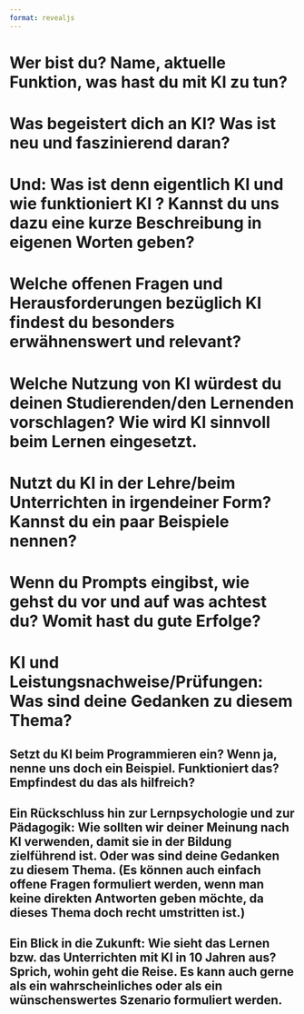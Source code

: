 ```yaml
---
format: revealjs
---
```



# Wer bist du? Name, aktuelle Funktion, was hast du mit KI zu tun?

# Was begeistert dich an KI? Was ist neu und faszinierend daran?

# Und: Was ist denn eigentlich KI und wie funktioniert KI ? Kannst du uns dazu eine kurze Beschreibung in eigenen Worten geben?

# Welche offenen Fragen und Herausforderungen bezüglich KI findest du besonders erwähnenswert und relevant?

# Welche Nutzung von KI würdest du deinen Studierenden/den Lernenden vorschlagen? Wie wird KI sinnvoll beim Lernen eingesetzt.

# Nutzt du KI in der Lehre/beim Unterrichten in irgendeiner Form? Kannst du ein paar Beispiele nennen?

# Wenn du Prompts eingibst, wie gehst du vor und auf was achtest du? Womit hast du gute Erfolge?

# KI und Leistungsnachweise/Prüfungen: Was sind deine Gedanken zu diesem Thema?

## Setzt du KI beim Programmieren ein? Wenn ja, nenne uns doch ein Beispiel. Funktioniert das? Empfindest du das als hilfreich?

## Ein Rückschluss hin zur Lernpsychologie und zur Pädagogik: Wie sollten wir deiner Meinung nach KI verwenden, damit sie in der Bildung zielführend ist. Oder was sind deine Gedanken zu diesem Thema. (Es können auch einfach offene Fragen formuliert werden, wenn man keine direkten Antworten geben möchte, da dieses Thema doch recht umstritten ist.)

## Ein Blick in die Zukunft: Wie sieht das Lernen bzw. das Unterrichten mit KI in 10 Jahren aus? Sprich, wohin geht die Reise. Es kann auch gerne als ein wahrscheinliches oder als ein wünschenswertes Szenario formuliert werden.